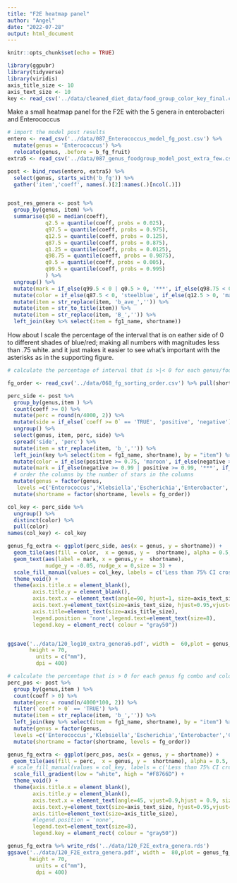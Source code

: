 ```yaml
---
title: "F2E heatmap panel"
author: "Angel"
date: "2022-07-28"
output: html_document
---
```


```r
knitr::opts_chunk$set(echo = TRUE)
```

```r
library(ggpubr)
library(tidyverse)
library(viridis)
axis_title_size <- 10
axis_text_size <- 10
key <- read_csv('../data/cleaned_diet_data/food_group_color_key_final.csv', col_types = 'ccccc')
```

Make a small heatmap panel for the F2E with the 5 genera in enterobacteri and Enterococcus

```r
# import the model post results
entero <- read_csv('../data/087_Enterococcus_model_fg_post.csv') %>% 
  mutate(genus = 'Enterococcus') %>% 
  relocate(genus, .before = b_fg_fruit)
extra5 <- read_csv('../data/087_genus_foodgroup_model_post_extra_few.csv')

post <- bind_rows(entero, extra5) %>% 
  select(genus, starts_with('b_fg')) %>% 
  gather('item','coeff', names(.)[2]:names(.)[ncol(.)])


post_res_genera <- post %>% 
  group_by(genus, item) %>% 
  summarise(q50 = median(coeff),
            q2.5 = quantile(coeff, probs = 0.025),
            q97.5 = quantile(coeff, probs = 0.975),
            q12.5 = quantile(coeff, probs = 0.125),
            q87.5 = quantile(coeff, probs = 0.875),
            q1.25 = quantile(coeff, probs = 0.0125),
            q98.75 = quantile(coeff, probs = 0.9875),
            q0.5 = quantile(coeff, probs = 0.005),
            q99.5 = quantile(coeff, probs = 0.995)
            ) %>% 
  ungroup() %>% 
  mutate(mark = if_else(q99.5 < 0 | q0.5 > 0, '***', if_else(q98.75 < 0 | q1.25 > 0, '**', if_else(q97.5 < 0 | q2.5 > 0, '*', '')))) %>% 
  mutate(color = if_else(q87.5 < 0, 'steelblue', if_else(q12.5 > 0, 'maroon', 'white'))) %>% 
  mutate(item = str_replace(item, 'b_ave_','')) %>% 
  mutate(item = str_to_title(item)) %>% 
  mutate(item = str_replace(item, 'B_','')) %>% 
  left_join(key %>% select(item = fg1_name, shortname))

```

How about I scale the percentage of the interval that is on eather side of 0 to different shades of blue/red; making all numbers with magnitudes less than .75 white. and it just makes it easier to see what’s important with the asterisks as in the supporting figure.

```r
# calculate the percentage of interval that is >|< 0 for each genus/food combo

fg_order <- read_csv('../data/068_fg_sorting_order.csv') %>% pull(shortname)

perc_side <- post %>%
  group_by(genus,item ) %>%
  count(coeff >= 0) %>%
  mutate(perc = round(n/4000, 2)) %>%
  mutate(side = if_else(`coeff >= 0` == 'TRUE', 'positive', 'negative')) %>%
  ungroup() %>%
  select(genus, item, perc, side) %>%
  spread('side', 'perc') %>%
  mutate(item = str_replace(item, 'b_','')) %>%
  left_join(key %>% select(item = fg1_name, shortname), by = "item") %>%
  mutate(color = if_else(positive >= 0.75, 'maroon', if_else(negative >= 0.75, 'steelblue', 'white'))) %>%
  mutate(mark = if_else(negative >= 0.99 | positive >= 0.99, '***', if_else(negative >= 0.975 | positive >= 0.975, '**', if_else(negative >= 0.95 | positive >= 0.95, '*', '')))) %>%
  # order the columns by the number of stars in the columns
  mutate(genus = factor(genus,
   levels =c('Enterococcus','Klebsiella','Escherichia','Enterobacter','Citrobacter','Cronobacter'))) %>%
  mutate(shortname = factor(shortname, levels = fg_order))

col_key <- perc_side %>% 
  ungroup() %>% 
  distinct(color) %>% 
  pull(color)
names(col_key) <- col_key

genus_fg_extra <- ggplot(perc_side, aes(x = genus, y = shortname)) +
  geom_tile(aes(fill = color,  x = genus, y =  shortname), alpha = 0.5, color='gray0', width=1, height=1) +
  geom_text(aes(label = mark, x = genus,y =  shortname),
            nudge_y = -0.05, nudge_x = 0,size = 3) +
  scale_fill_manual(values = col_key, labels = c('Less than 75% CI crosses 0', '75% CI < 0 negative','75% CI > 0 positive')) +
  theme_void() +
  theme(axis.title.x = element_blank(),
        axis.title.y = element_blank(),
        axis.text.x = element_text(angle=90, hjust=1, size=axis_text_size),
        axis.text.y=element_text(size=axis_text_size, hjust=0.95,vjust=0.2),
        axis.title=element_text(size=axis_title_size),
        legend.position = 'none',legend.text=element_text(size=8),
        legend.key = element_rect( colour = "gray50"))


ggsave('../data/120_log10_extra_genera6.pdf', width =  60,plot = genus_fg_extra,
       height = 70, 
         units = c("mm"),
         dpi = 400)
```

```r
# calculate the percentage that is > 0 for each genus fg combo and color by that
perc_pos <- post %>% 
  group_by(genus,item ) %>% 
  count(coeff > 0) %>% 
  mutate(perc = round(n/4000*100, 2)) %>% 
  filter(`coeff > 0` == 'TRUE') %>% 
  mutate(item = str_replace(item, 'b_','')) %>%  
  left_join(key %>% select(item = fg1_name, shortname), by = "item") %>% 
  mutate(genus = factor(genus, 
  levels =c('Enterococcus','Klebsiella','Escherichia','Enterobacter','Citrobacter','Cronobacter'))) %>% 
  mutate(shortname = factor(shortname, levels = fg_order)) 
```

```r
genus_fg_extra <- ggplot(perc_pos, aes(x = genus, y = shortname)) +
  geom_tile(aes(fill = perc,  x = genus, y =  shortname), alpha = 0.5, color='gray0', width=1, height=1) +
 # scale_fill_manual(values = col_key, labels = c('Less than 75% CI crosses 0', '75% CI < 0 negative','75% CI > 0 positive')) +
  scale_fill_gradient(low = "white", high = "#F8766D") +
  theme_void() +
  theme(axis.title.x = element_blank(),
        axis.title.y = element_blank(),
        axis.text.x = element_text(angle=45, vjust=0.9,hjust = 0.9, size=axis_text_size),
        axis.text.y=element_text(size=axis_text_size, hjust=0.95,vjust=0.2),
        axis.title=element_text(size=axis_title_size),
        #legend.position = 'none',
        legend.text=element_text(size=8),
        legend.key = element_rect( colour = "gray50")) 

genus_fg_extra %>% write_rds('../data/120_F2E_extra_genera.rds')
ggsave('../data/120_F2E_extra_genera.pdf', width =  80,plot = genus_fg_extra,
       height = 70, 
         units = c("mm"),
         dpi = 400)
```